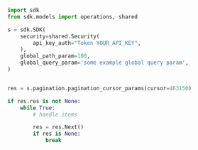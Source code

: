 ```python showLineNumbers copy filename="Pagination Cursor Params usage example"
import sdk
from sdk.models import operations, shared

s = sdk.SDK(
    security=shared.Security(
        api_key_auth="Token YOUR_API_KEY",
    ),
    global_path_param=100,
    global_query_param='some example global query param',
)


res = s.pagination.pagination_cursor_params(cursor=463150)

if res.res is not None:
    while True:
        # handle items

        res = res.Next()
        if res is None:
            break

```
